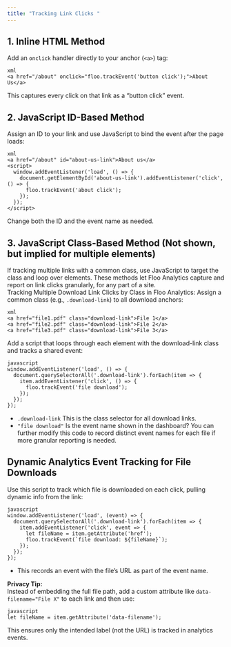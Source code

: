 ```yaml
---
title: "Tracking Link Clicks "
---
```


## 1. Inline HTML Method

Add an `onclick` handler directly to your anchor (`<a>`) tag:

```
xml
<a href="/about" onclick="floo.trackEvent('button click');">About Us</a>
```

This captures every click on that link as a “button click” event.

## 2. JavaScript ID-Based Method

Assign an ID to your link and use JavaScript to bind the event after the page loads:

```
xml
<a href="/about" id="about-us-link">About us</a>
<script>
  window.addEventListener('load', () => {
    document.getElementById('about-us-link').addEventListener('click', () => {
      floo.trackEvent('about click');
    });
  });
</script>
```

Change both the ID and the event name as needed.

## 3. JavaScript Class-Based Method (Not shown, but implied for multiple elements)

If tracking multiple links with a common class, use JavaScript to target the class and loop over elements.
These methods let Floo Analytics capture and report on link clicks granularly, for any part of a site.\
Tracking Multiple Download Link Clicks by Class in Floo Analytics: Assign a common class (e.g., `.download-link`) to all download anchors:

```
xml
<a href="file1.pdf" class="download-link">File 1</a>
<a href="file2.pdf" class="download-link">File 2</a>
<a href="file3.pdf" class="download-link">File 3</a>
```

Add a script that loops through each element with the download-link class and tracks a shared event:

```
javascript
window.addEventListener('load', () => {
  document.querySelectorAll('.download-link').forEach(item => {
    item.addEventListener('click', () => {
      floo.trackEvent('file download');
    });
  });
});
```

- `.download-link` This is the class selector for all download links.
- `"file download"` Is the event name shown in the dashboard?
  You can further modify this code to record distinct event names for each file if more granular reporting is needed.

## Dynamic Analytics Event Tracking for File Downloads

Use this script to track which file is downloaded on each click, pulling dynamic info from the link:

```
javascript
window.addEventListener('load', (event) => {
  document.querySelectorAll('.download-link').forEach(item => {
    item.addEventListener('click', event => {
      let fileName = item.getAttribute('href');
      floo.trackEvent(`file download: ${fileName}`);
    });
  });
});
```

- This records an event with the file’s URL as part of the event name.

**Privacy Tip:**\
Instead of embedding the full file path, add a custom attribute like `data-filename="File X"` to each link and then use:

```
javascript
let fileName = item.getAttribute('data-filename'); 
```

This ensures only the intended label (not the URL) is tracked in analytics events.